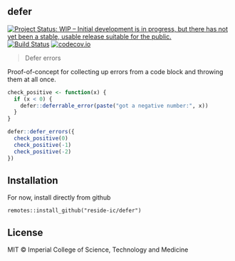 ## defer

[![Project Status: WIP – Initial development is in progress, but there has not yet been a stable, usable release suitable for the public.](https://www.repostatus.org/badges/latest/wip.svg)](https://www.repostatus.org/#wip)
[![Build Status](https://travis-ci.org/reside-ic/defer.svg?branch=master)](https://travis-ci.org/reside-ic/defer)
[![codecov.io](https://codecov.io/github/reside-ic/defer/coverage.svg?branch=master)](https://codecov.io/github/reside-ic/defer?branch=master)

> Defer errors

Proof-of-concept for collecting up errors from a code block and throwing them at all once.

```r
check_positive <- function(x) {
  if (x < 0) {
    defer::deferrable_error(paste("got a negative number:", x))
  }
}

defer::defer_errors({
  check_positive(0)
  check_positive(-1)
  check_positive(-2)
})
```

## Installation

For now, install directly from github

```
remotes::install_github("reside-ic/defer")
```

## License

MIT © Imperial College of Science, Technology and Medicine
